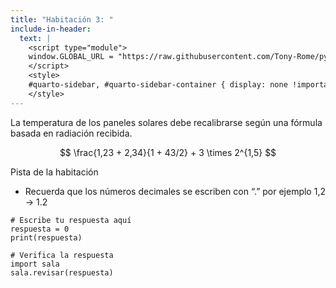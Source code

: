 ```yaml
---
title: "Habitación 3: "
include-in-header:
  text: |
    <script type="module">
    window.GLOBAL_URL = "https://raw.githubusercontent.com/Tony-Rome/pyscape/refs/heads/feature/estacion-espacial/quarto/rooms/sala_03.py";
    </script>
    <style>
    #quarto-sidebar, #quarto-sidebar-container { display: none !important; }
    </style>
---
```


La temperatura de los paneles solares debe recalibrarse según una fórmula basada en radiación recibida.

$$
\frac{1,23 + 2,34}{1 + 43/2} + 3 \times 2^{1,5}
$$

::: {.callout-tip title="Pista" collapse="true"}
Pista de la habitación

* Recuerda que los números decimales se escriben con "." por ejemplo 1,2 -> 1.2
:::

```pyodide-python
# Escribe tu respuesta aquí
respuesta = 0
print(respuesta)

# Verifica la respuesta
import sala
sala.revisar(respuesta)
```